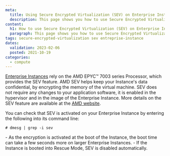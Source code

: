 ```yaml
---
meta:
  title: Using Secure Encrypted Virtualization (SEV) on Enterprise Instances
  description: This page shows you how to use Secure Encrypted Virtualization (SEV) on Enterprise Instances
content:
  h1: How to use Secure Encrypted Virtualization (SEV) on Enterprise Instances
  paragraph: This page shows you how to use Secure Encrypted Virtualization (SEV) on Enterprise Instances
tags: secure-encrypted-virtualization sev entreprise-instance 
dates:
  validation: 2023-02-06
  posted: 2021-10-19
categories:
  - compute
---
```


[Enterprise Instances](/compute/instances/concepts/#enterprise-instance) rely on the AMD EPYC™ 7003 series Processor, which provides the SEV feature. AMD SEV helps keep your Instance's data confidential, by encrypting the memory of the virtual machine. SEV does not require any changes to your application software, it is enabled in the hypervisor and in the image of the Enterprise Instance. More details on the SEV feature are available at the [AMD website](https://developer.amd.com/sev/).

You can check that SEV is activated on your Enterprise Instance by entering the following into its command line:

```
# dmesg | grep -i sev
```
<Message type="note">
  - As the encryption is activated at the boot of the Instance, the boot time can take a few seconds more on larger Enterprise Instances.
  - If the Instance is booted into Rescue Mode, SEV is disabled automatically.
</Message>